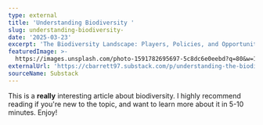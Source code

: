 ```yaml
---
type: external
title: 'Understanding Biodiversity '
slug: understanding-biodiversity-
date: '2025-03-23'
excerpt: 'The Biodiversity Landscape: Players, Policies, and Opportunities'
featuredImage: >-
  https://images.unsplash.com/photo-1591782695697-5c8dc6e0eebd?q=80&w=1974&auto=format&fit=crop&ixlib=rb-4.0.3&ixid=M3wxMjA3fDB8MHxwaG90by1wYWdlfHx8fGVufDB8fHx8fA%3D%3D
externalUrl: 'https://cbarrett97.substack.com/p/understanding-the-biodiversity-landscape'
sourceName: Substack
---
```

This is a **really** interesting article about biodiversity. I highly recommend reading if you're new to the topic, and want to learn more about it in 5-10 minutes. Enjoy!
